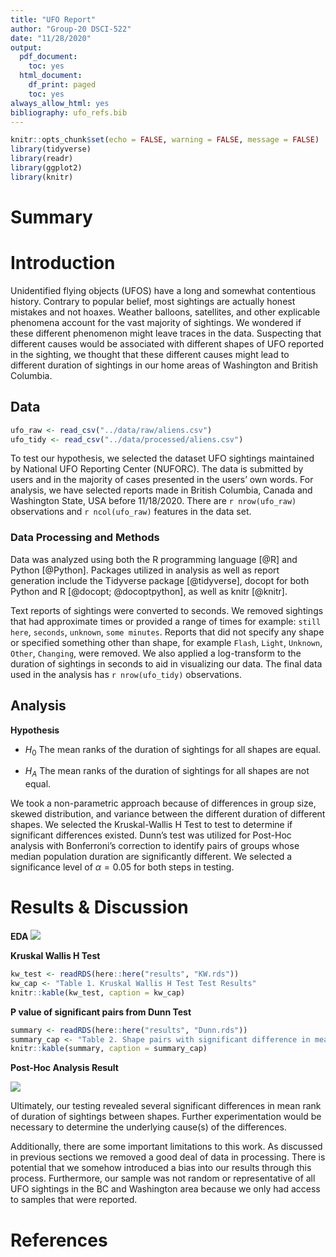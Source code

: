 ```yaml
---
title: "UFO Report"
author: "Group-20 DSCI-522"
date: "11/28/2020"
output:
  pdf_document:
    toc: yes
  html_document:
    df_print: paged
    toc: yes
always_allow_html: yes
bibliography: ufo_refs.bib
---
```


```r
knitr::opts_chunk$set(echo = FALSE, warning = FALSE, message = FALSE)
library(tidyverse)
library(readr)
library(ggplot2)
library(knitr)
```

# Summary

# Introduction

Unidentified flying objects (UFOS) have a long and somewhat contentious history. Contrary to popular belief, most sightings are actually honest mistakes and not hoaxes. Weather balloons, satellites, and other explicable phenomena account for the vast majority of sightings. We wondered if these different phenomenon might leave traces in the data. Suspecting that different causes would be associated with different shapes of UFO reported in the sighting, we thought that these different causes might lead to different duration of sightings in our home areas of Washington and British Columbia.

## Data

```r
ufo_raw <- read_csv("../data/raw/aliens.csv")
ufo_tidy <- read_csv("../data/processed/aliens.csv")
```

To test our hypothesis, we selected the dataset UFO sightings maintained by National UFO Reporting Center (NUFORC). The data is submitted by users and in the majority of cases presented in the users' own words. For analysis, we have selected reports made in British Columbia, Canada and Washington State, USA before 11/18/2020. There are `r nrow(ufo_raw)` observations and `r ncol(ufo_raw)` features in the data set.

### Data Processing and Methods

Data was analyzed using both the R programming language [@R] and Python [@Python]. Packages utilized in analysis as well as report generation include the Tidyverse package [@tidyverse], docopt for both Python and R [@docopt; @docoptpython], as well as knitr [@knitr].

Text reports of sightings were converted to seconds. We removed sightings that had approximate times or provided a range of times for example: `still here`, `seconds`, `unknown`, `some minutes`. Reports that did not specify any shape or specified something other than shape, for example `Flash`, `Light`, `Unknown`, `Other`, `Changing`, were removed. We also applied a log-transform to the duration of sightings in seconds to aid in visualizing our data. The final data used in the analysis has `r nrow(ufo_tidy)` observations.

## Analysis

**Hypothesis**

-   $H_0$ The mean ranks of the duration of sightings for all shapes are equal.

-   $H_A$ The mean ranks of the duration of sightings for all shapes are not equal.

We took a non-parametric approach because of differences in group size, skewed distribution, and variance between the different duration of different shapes. We selected the Kruskal-Wallis H Test to test to determine if significant differences existed. Dunn's test was utilized for Post-Hoc analysis with Bonferroni's correction to identify pairs of groups whose median population duration are significantly different. We selected a significance level of $\alpha =0.05$ for both steps in testing.

# Results & Discussion

**EDA** ![](../results/ufo_duration_distribution.png)

**Kruskal Wallis H Test**

```r
kw_test <- readRDS(here::here("results", "KW.rds"))
kw_cap <- "Table 1. Kruskal Wallis H Test Test Results"
knitr::kable(kw_test, caption = kw_cap)
```

**P value of significant pairs from Dunn Test**

```r
summary <- readRDS(here::here("results", "Dunn.rds"))
summary_cap <- "Table 2. Shape pairs with significant difference in mean ranks"
knitr::kable(summary, caption = summary_cap)
```

**Post-Hoc Analysis Result**

![](../results/pairwise_plt.png)

Ultimately, our testing revealed several significant differences in mean rank of duration of sightings between shapes. Further experimentation would be necessary to determine the underlying cause(s) of the differences.

Additionally, there are some important limitations to this work. As discussed in previous sections we removed a good deal of data in processing. There is potential that we somehow introduced a bias into our results through this process. Furthermore, our sample was not random or representative of all UFO sightings in the BC and Washington area because we only had access to samples that were reported.

# References
